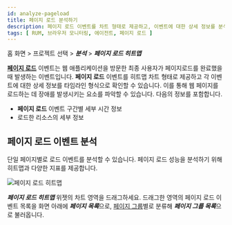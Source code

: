 ```yaml
---
id: analyze-pageload
title: 페이지 로드 분석하기
description: 페이지 로드 이벤트를 차트 형태로 제공하고, 이벤트에 대한 상세 정보를 분석할 수 있습니다.
tags: [ RUM, 브라우저 모니터링, 에이전트, 페이지 로드 ]
---
```


홈 화면 > 프로젝트 선택 > ***분석*** > ***페이지 로드 히트맵***

**[페이지 로드](before-starting#load-page)** 이벤트는 웹 애플리케이션을 방문한 최종 사용자가 페이지로드를 완료했을 때 발생하는 이벤트입니다. **페이지 로드** 이벤트를 히트맵 차트 형태로 제공하고 각 이벤트에 대한 상세 정보를 타임라인 형식으로 확인할 수 있습니다. 이를 통해 웹 페이지를 로드하는 데 장애를 발생시키는 요소를 파악할 수 있습니다. 다음의 정보를 포함합니다.

* **페이지 로드** 이벤트 구간별 세부 시간 정보
* 로드한 리소스의 세부 정보

## 페이지 로드 이벤트 분석

단일 페이지별로 로드 이벤트를 분석할 수 있습니다. 페이지 로드 성능을 분석하기 위해 히트맵과 다양한 지표를 제공합니다.

![페이지 로드 히트맵](/img/rum-pageload-event-01.png)

***페이지 로드 히트맵*** 위젯의 차트 영역을 드래그하세요. 드래그한 영역의 페이지 로드 이벤트 목록을 화면 아래에 ***페이지 목록***으로, [페이지 그룹](before-starting#page-group)별로 분류해 ***페이지 그룹 목록***으로 불러옵니다.